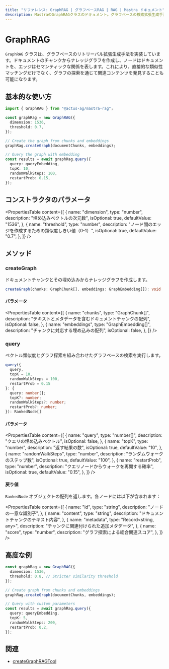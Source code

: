 ```yaml
---
title: "リファレンス: GraphRAG | グラフベースRAG | RAG | Mastra ドキュメント"
description: MastraのGraphRAGクラスのドキュメント。グラフベースの検索拡張生成手法を実装しています。
---
```


# GraphRAG

`GraphRAG` クラスは、グラフベースのリトリーバル拡張生成手法を実装しています。ドキュメントのチャンクからナレッジグラフを作成し、ノードはドキュメントを、エッジはセマンティックな関係を表します。これにより、直接的な類似性マッチングだけでなく、グラフの探索を通じて関連コンテンツを発見することも可能になります。

## 基本的な使い方

```typescript
import { GraphRAG } from "@actus-ag/mastra-rag";

const graphRag = new GraphRAG({
  dimension: 1536,
  threshold: 0.7,
});

// Create the graph from chunks and embeddings
graphRag.createGraph(documentChunks, embeddings);

// Query the graph with embedding
const results = await graphRag.query({
  query: queryEmbedding,
  topK: 10,
  randomWalkSteps: 100,
  restartProb: 0.15,
});
```

## コンストラクタのパラメータ

<PropertiesTable
  content={[
    {
      name: "dimension",
      type: "number",
      description: "埋め込みベクトルの次元数",
      isOptional: true,
      defaultValue: "1536",
    },
    {
      name: "threshold",
      type: "number",
      description: "ノード間のエッジを作成するための類似度しきい値（0-1）",
      isOptional: true,
      defaultValue: "0.7",
    },
  ]}
/>

## メソッド

### createGraph

ドキュメントチャンクとその埋め込みからナレッジグラフを作成します。

```typescript
createGraph(chunks: GraphChunk[], embeddings: GraphEmbedding[]): void
```

#### パラメータ

<PropertiesTable
  content={[
    {
      name: "chunks",
      type: "GraphChunk[]",
      description: "テキストとメタデータを含むドキュメントチャンクの配列",
      isOptional: false,
    },
    {
      name: "embeddings",
      type: "GraphEmbedding[]",
      description: "チャンクに対応する埋め込みの配列",
      isOptional: false,
    },
  ]}
/>

### query

ベクトル類似度とグラフ探索を組み合わせたグラフベースの検索を実行します。

```typescript
query({
  query,
  topK = 10,
  randomWalkSteps = 100,
  restartProb = 0.15
}: {
  query: number[];
  topK?: number;
  randomWalkSteps?: number;
  restartProb?: number;
}): RankedNode[]
```

#### パラメータ

<PropertiesTable
  content={[
    {
      name: "query",
      type: "number[]",
      description: "クエリの埋め込みベクトル",
      isOptional: false,
    },
    {
      name: "topK",
      type: "number",
      description: "返す結果の数",
      isOptional: true,
      defaultValue: "10",
    },
    {
      name: "randomWalkSteps",
      type: "number",
      description: "ランダムウォークのステップ数",
      isOptional: true,
      defaultValue: "100",
    },
    {
      name: "restartProb",
      type: "number",
      description: "クエリノードからウォークを再開する確率",
      isOptional: true,
      defaultValue: "0.15",
    },
  ]}
/>

#### 戻り値

`RankedNode` オブジェクトの配列を返します。各ノードには以下が含まれます：

<PropertiesTable
  content={[
    {
      name: "id",
      type: "string",
      description: "ノードの一意な識別子",
    },
    {
      name: "content",
      type: "string",
      description: "ドキュメントチャンクのテキスト内容",
    },
    {
      name: "metadata",
      type: "Record<string, any>",
      description: "チャンクに関連付けられた追加メタデータ",
    },
    {
      name: "score",
      type: "number",
      description: "グラフ探索による総合関連スコア",
    },
  ]}
/>

## 高度な例

```typescript
const graphRag = new GraphRAG({
  dimension: 1536,
  threshold: 0.8, // Stricter similarity threshold
});

// Create graph from chunks and embeddings
graphRag.createGraph(documentChunks, embeddings);

// Query with custom parameters
const results = await graphRag.query({
  query: queryEmbedding,
  topK: 5,
  randomWalkSteps: 200,
  restartProb: 0.2,
});
```

## 関連

- [createGraphRAGTool](../tools/graph-rag-tool)
